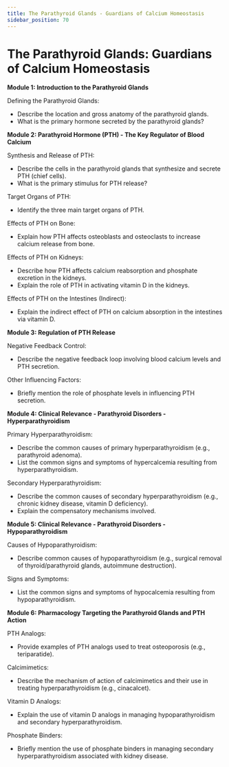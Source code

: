 ```yaml
---
title: The Parathyroid Glands - Guardians of Calcium Homeostasis
sidebar_position: 70
---
```


# The Parathyroid Glands: Guardians of Calcium Homeostasis

**Module 1: Introduction to the Parathyroid Glands**

Defining the Parathyroid Glands:
* Describe the location and gross anatomy of the parathyroid glands.
* What is the primary hormone secreted by the parathyroid glands?

**Module 2: Parathyroid Hormone (PTH) - The Key Regulator of Blood Calcium**

Synthesis and Release of PTH:
* Describe the cells in the parathyroid glands that synthesize and secrete PTH (chief cells).
* What is the primary stimulus for PTH release?

Target Organs of PTH:
* Identify the three main target organs of PTH.

Effects of PTH on Bone:
* Explain how PTH affects osteoblasts and osteoclasts to increase calcium release from bone.

Effects of PTH on Kidneys:
* Describe how PTH affects calcium reabsorption and phosphate excretion in the kidneys.
* Explain the role of PTH in activating vitamin D in the kidneys.

Effects of PTH on the Intestines (Indirect):
* Explain the indirect effect of PTH on calcium absorption in the intestines via vitamin D.

**Module 3: Regulation of PTH Release**

Negative Feedback Control:
* Describe the negative feedback loop involving blood calcium levels and PTH secretion.

Other Influencing Factors:
* Briefly mention the role of phosphate levels in influencing PTH secretion.

**Module 4: Clinical Relevance - Parathyroid Disorders - Hyperparathyroidism**

Primary Hyperparathyroidism:
* Describe the common causes of primary hyperparathyroidism (e.g., parathyroid adenoma).
* List the common signs and symptoms of hypercalcemia resulting from hyperparathyroidism.

Secondary Hyperparathyroidism:
* Describe the common causes of secondary hyperparathyroidism (e.g., chronic kidney disease, vitamin D deficiency).
* Explain the compensatory mechanisms involved.

**Module 5: Clinical Relevance - Parathyroid Disorders - Hypoparathyroidism**

Causes of Hypoparathyroidism:
* Describe common causes of hypoparathyroidism (e.g., surgical removal of thyroid/parathyroid glands, autoimmune destruction).

Signs and Symptoms:
* List the common signs and symptoms of hypocalcemia resulting from hypoparathyroidism.

**Module 6: Pharmacology Targeting the Parathyroid Glands and PTH Action**

PTH Analogs:
* Provide examples of PTH analogs used to treat osteoporosis (e.g., teriparatide).

Calcimimetics:
* Describe the mechanism of action of calcimimetics and their use in treating hyperparathyroidism (e.g., cinacalcet).

Vitamin D Analogs:
* Explain the use of vitamin D analogs in managing hypoparathyroidism and secondary hyperparathyroidism.

Phosphate Binders:
* Briefly mention the use of phosphate binders in managing secondary hyperparathyroidism associated with kidney disease.